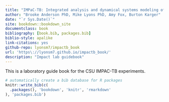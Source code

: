 ```yaml
--- 
title: "IMPaC-TB: Integrated analysis and dynamical systems modeling of experimental TB immunology data"
author: "Brooke Anderson PhD, Mike Lyons PhD, Amy Fox, Burton Karger"
date: "`r Sys.Date()`"
site: bookdown::bookdown_site
documentclass: book
bibliography: [book.bib, packages.bib]
biblio-style: apalike
link-citations: yes
github-repo: lyonsm7/impactb_book
url: 'https\://lyonsm7.github.io/impactb_book/'
description: "Impact lab guidebook"
---
```



This is a laboratory guide book for the CSU IMPAC-TB experiments.

```r
# automatically create a bib database for R packages
knitr::write_bib(c(
  .packages(), 'bookdown', 'knitr', 'rmarkdown'
), 'packages.bib')
```
